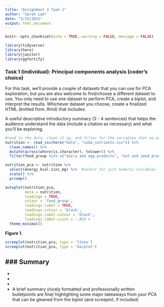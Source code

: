 ```yaml
---
title: "Assignment 3 Task 1"
author: "Sarah Lam"
date: "2/15/2022"
output: html_document
---
```


```r
knitr::opts_chunk$set(echo = TRUE, warning = FALSE, message = FALSE)

library(tidyverse)
library(here)
library(janitor)
library(ggfortify)
```

### Task 1 (individual): Principal components analysis (coder’s choice)

For this task, we’ll provide a couple of datasets that you can use for PCA exploration, but you are also welcome to find/choose a different dataset to use. You only need to use one dataset to perform PCA, create a biplot, and interpret the results. Whichever dataset you choose, create a finalized HTML (knitted from .Rmd) that includes: 

A useful descriptive introductory summary (3 - 4 sentences) that helps the audience understand the data (include a citation as necessary) and what you’ll be exploring. 

```r
#read in the data, clean it up, and filter for the variables that we want 
nutrition <- read_csv(here("data", "usda_nutrients.csv")) %>% 
  clean_names() %>% 
  mutate(across(where(is.character), tolower)) %>% 
  filter(food_group %in% c("dairy and egg products", "nut and seed products", "cereal grains and pasta", "fruits and fruit juices", "finfish and shellfish products")) #somewhat randomly chosen food groups
```

```r
nutrition_pca <- nutrition %>%
  select(energy_kcal:zinc_mg) %>%  #select for just numeric variables 
  scale() %>% 
  prcomp()
```

```r
autoplot(nutrition_pca, 
         data = nutrition, 
         loadings = TRUE, 
         colour = 'food_group', 
         loadings.label = TRUE,
         loadings.colour = 'black',
         loadings.label.colour = 'black',
         loadings.label.vjust = -.05) +
  theme_minimal()
```
**Figure 1.** 
 
```r
screeplot(nutrition_pca, type = 'lines')
screeplot(nutrition_pca, type = 'barplot')
```
 
### Summary 
- 
- 
- 
- 
-
A brief summary (nicely formatted and professionally written bulletpoints are fine) highlighting some major takeaways from your PCA that can be gleaned from the biplot (and screeplot, if included) 
